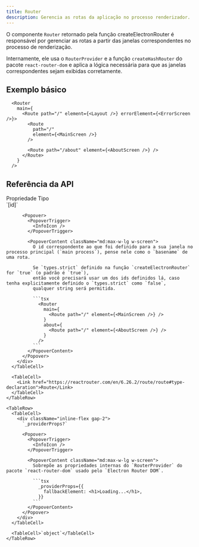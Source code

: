 ```yaml
---
title: Router
description: Gerencia as rotas da aplicação no processo renderizador.
---
```


O componente `Router` retornado pela função <Link href="/docs/api/create-electron-router">createElectronRouter</Link> é responsável por gerenciar as rotas a partir das janelas correspondentes no processo de renderização.

Internamente, ele usa o `RouterProvider` e a função `createHashRouter` do pacote `react-router-dom` e aplica a lógica necessária para que as janelas correspondentes sejam exibidas corretamente.

## Exemplo básico

```tsx
  <Router
    main={
      <Route path="/" element={<Layout />} errorElement={<ErrorScreen />}>
        <Route
          path="/"
          element={<MainScreen />}
        />

        <Route path="/about" element={<AboutScreen />} />
      </Route>
    }
  />
```

## Referência da API

<Table>
  <TableHeader>
    <TableRow>
      <TableHead>Propriedade</TableHead>
      <TableHead>Tipo</TableHead>
    </TableRow>
  </TableHeader>

  <TableBody>
    <TableRow>
      <TableCell className="min-w-[200px]">
        <div className="inline-flex gap-2">
          `[id]`

          <Popover>
            <PopoverTrigger>
              <InfoIcon />
            </PopoverTrigger>

            <PopoverContent className="md:max-w-lg w-screen">
              O id correspondente ao que foi definido para a sua janela no processo principal (`main process`), pense nele como o `basename` de uma rota.

              Se `types.strict` definido na função `createElectronRouter` for `true` (o padrão é `true`),
              então você precisará usar um dos ids definidos lá, caso tenha explicitamente definido o `types.strict` como `false`,
              qualquer string será permitida.

              ```tsx
                <Router
                  main={
                    <Route path="/" element={<MainScreen />} />
                  }
                  about={
                    <Route path="/" element={<AboutScreen />} />
                  }
                />
              ```
            </PopoverContent>
          </Popover>
        </div>
      </TableCell>

      <TableCell>
        <Link href="https://reactrouter.com/en/6.26.2/route/route#type-declaration">Route</Link>
      </TableCell>
    </TableRow>

    <TableRow>
      <TableCell>
        <div className="inline-flex gap-2">
          `_providerProps?`

          <Popover>
            <PopoverTrigger>
              <InfoIcon />
            </PopoverTrigger>

            <PopoverContent className="md:max-w-lg w-screen">
              Sobrepõe as propriedades internas do `RouterProvider` do pacote `react-router-dom` usado pelo `Electron Router DOM`.

              ```tsx
                _providerProps={{
                  fallbackElement: <h1>Loading...</h1>,
                }}
              ```
            </PopoverContent>
          </Popover>
        </div>
      </TableCell>

      <TableCell>`object`</TableCell>
    </TableRow>
  </TableBody>
</Table>
